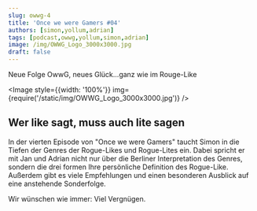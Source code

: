 ```yaml
---
slug: owwg-4
title: 'Once we were Gamers #04'
authors: [simon,yollum,adrian]
tags: [podcast,owwg,yollum,simon,adrian]
image: /img/OWWG_Logo_3000x3000.jpg
draft: false
---
```



Neue Folge OwwG, neues Glück...ganz wie im Rouge-Like

<Image style={{width: '100%'}} img={require('/static/img/OWWG_Logo_3000x3000.jpg')} />

<!--truncate-->

## Wer like sagt, muss auch lite sagen

In der vierten Episode von "Once we were Gamers" taucht Simon in die Tiefen der Genres der Rogue-Likes und Rogue-Lites ein.
Dabei spricht er mit Jan und Adrian nicht nur über die Berliner Interpretation des Genres, sondern die drei formen Ihre persönliche Definition des Rogue-Like.
Außerdem gibt es viele Empfehlungen und einen besonderen Ausblick auf eine anstehende Sonderfolge.

Wir wünschen wie immer: Viel Vergnügen.

<ReactPlayer
    width="100%"
    height="50px"
    controls
    url='https://m10z.picnotes.de/OwwG/OwwG_4_RogueLikeLite.mp3'
/>
